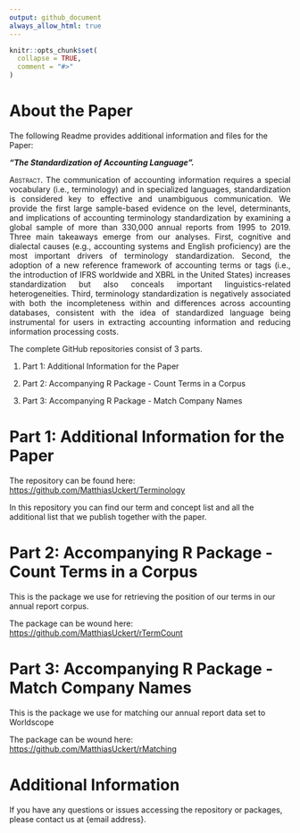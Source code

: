 ```yaml
---
output: github_document
always_allow_html: true
---
```


<!-- README.md is generated from README.Rmd. Please edit that file -->

```r
knitr::opts_chunk$set(
  collapse = TRUE,
  comment = "#>"
)
```

# About the Paper

The following Readme provides additional information and files for the Paper:

***"The Standardization of Accounting Language".***

::: {style="text-align: justify"}
[Abstract.]{.smallcaps} The communication of accounting information requires a special vocabulary (i.e., terminology) and in specialized languages, standardization is considered key to effective and unambiguous communication. We provide the first large sample-based evidence on the level, determinants, and implications of accounting terminology standardization by examining a global sample of more than 330,000 annual reports from 1995 to 2019. Three main takeaways emerge from our analyses. First, cognitive and dialectal causes (e.g., accounting systems and English proficiency) are the most important drivers of terminology standardization. Second, the adoption of a new reference framework of accounting terms or tags (i.e., the introduction of IFRS worldwide and XBRL in the United States) increases standardization but also conceals important linguistics-related heterogeneities. Third, terminology standardization is negatively associated with both the incompleteness within and differences across accounting databases, consistent with the idea of standardized language being instrumental for users in extracting accounting information and reducing information processing costs.
:::

The complete GitHub repositories consist of 3 parts.

1.  Part 1: Additional Information for the Paper

2.  Part 2: Accompanying R Package - Count Terms in a Corpus

3.  Part 3: Accompanying R Package - Match Company Names

# Part 1: Additional Information for the Paper

The repository can be found here: <https://github.com/MatthiasUckert/Terminology>

In this repository you can find our term and concept list and all the additional list that we publish together with the paper.

# Part 2: Accompanying R Package - Count Terms in a Corpus

This is the package we use for retrieving the position of our terms in our annual report corpus.

The package can be wound here: <https://github.com/MatthiasUckert/rTermCount>

# Part 3: Accompanying R Package - Match Company Names

This is the package we use for matching our annual report data set to Worldscope

The package can be wound here: <https://github.com/MatthiasUckert/rMatching>

# Additional Information

If you have any questions or issues accessing the repository or packages, please contact us at {email address}.
